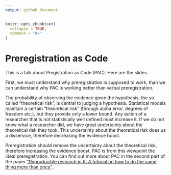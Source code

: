 ```yaml
---
output: github_document
---
```


<!-- README.md is generated from README.Rmd. Please edit that file -->

```r
knitr::opts_chunk$set(
  collapse = TRUE,
  comment = "#>"
)
```

# Preregistration as Code

<!-- badges: start -->
<!-- badges: end -->

This is a talk about Pregistration as Code (PAC).
Here are the slides.

First, we must understand why preregistration is supposed to work, than we can understand why PAC is working better than verbal preregistration.

The probability of observing the evidence given the hypothesis, the so called "theoretical risk", is central to judging a hypothesis.
Statistical models maintain a certain "theoretical risk" (through alpha error, degrees of freedom etc.), but they provide only a lower bound.
Any action of a researcher that is not statistically well defined must increase it.
If we do not know what a researcher did, we have great uncertainty about the theoretical risk they took.
This uncertainty about the theoretical risk does us a disservice, therefore decreasing the evidence boost.

Preregistration should remove the uncertainty about the theoretical risk, therefore increasing the evidence boost.
PAC is from this viewpoint the ideal preregistration. You can find out more about PAC in the second part of the paper ["Reproducible research in R: A tutorial on how to do the same thing more than once"](https://www.mdpi.com/2624-8611/3/4/53).

